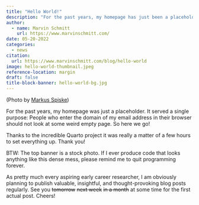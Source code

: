 ```yaml
---
title: "Hello World!"
description: "For the past years, my homepage has just been a placeholder. It served a single purpose: People who enter the domain of my email address in their browser should not look at some weird empty page. So here we go!"
author:
  - name: Marvin Schmitt
    url: https://www.marvinschmitt.com/
date: 05-20-2022
categories: 
  - news
citation: 
  url: https://www.marvinschmitt.com/blog/hello-world
image: hello-world-thumbnail.jpeg
reference-location: margin
draft: false
title-block-banner: hello-world-bg.jpg
---
```


(Photo by [Markus Spiske](https://www.pexels.com/photo/display-coding-programming-development-1921326/))

For the past years, my homepage was just a placeholder. It served a single purpose: People who enter the domain of my email address in their browser should not look at some weird empty page. So here we go!

Thanks to the incredible Quarto project it was really a matter of a few hours to set everything up. Thank you!

BTW: The top banner is a stock photo. If I ever produce code that looks anything like this dense mess, please remind me to quit programming forever.

As pretty much every aspiring early career researcher, I am obviously planning to publish valuable, insightful, and thought-provoking blog posts regularly. See you ~~tomorrow~~ ~~next week~~ ~~in a month~~ at some time for the first actual post. Cheers!